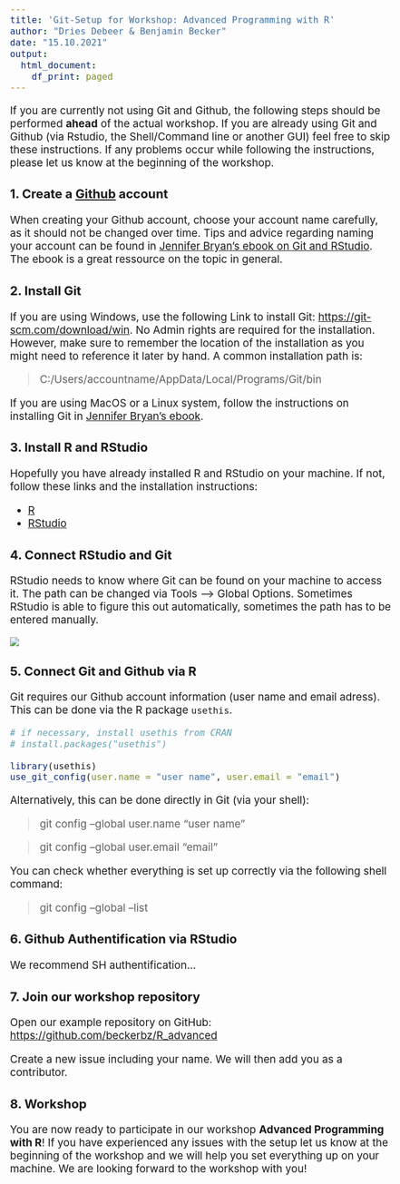 ```yaml
---
title: 'Git-Setup for Workshop: Advanced Programming with R'
author: "Dries Debeer & Benjamin Becker"
date: "15.10.2021"
output:
  html_document:
    df_print: paged
---
```


<style type="text/css">
  body{
  font-size: 14pt;
}
</style>

If you are currently not using Git and Github, the following steps should be performed **ahead** of the actual workshop. If you are already using Git and Github (via Rstudio, the Shell/Command line or another GUI) feel free to skip these instructions. If any problems occur while following the instructions, please let us know at the beginning of the workshop.

### 1. Create a [Github](https://github.com) account

When creating your Github account, choose your account name carefully, as it should not be changed over time. Tips and advice regarding naming your account can be found in  [Jennifer Bryan's ebook on Git and RStudio](https://happygitwithr.com/github-acct.html). The ebook is a great ressource on the topic in general.

### 2. Install Git

If you are using Windows, use the following Link to install Git: [https://git-scm.com/download/win](https://git-scm.com/download/win). No Admin rights are required for the installation. However, make sure to remember the location of the installation as you might need to reference it later by hand. A common installation path is: 

> C:/Users/accountname/AppData/Local/Programs/Git/bin

If you are using MacOS or a Linux system, follow the instructions on installing Git in [Jennifer Bryan's ebook](https://happygitwithr.com/github-acct.html).

### 3. Install R and RStudio 

Hopefully you have already installed R and RStudio on your machine. If not, follow these links and the installation instructions: 

* [R](https://ftp.fau.de/cran/) 
* [RStudio](https://www.rstudio.com/products/rstudio/download/#download)

### 4. Connect RStudio and Git

RStudio needs to know where Git can be found on your machine to access it. The path can be changed via Tools --> Global Options. Sometimes RStudio is able to figure this out automatically, sometimes the path has to be entered manually.

![](Abbildungen_Reader/gitpfad.png)

### 5. Connect Git and Github via R

Git requires our Github account information (user name and email adress). This can be done via the R package `usethis`. 

```r

# if necessary, install usethis from CRAN
# install.packages("usethis")

library(usethis)
use_git_config(user.name = "user name", user.email = "email")
```

Alternatively, this can be done directly in Git (via your shell): 

> git config --global user.name "user name"

> git config --global user.email "email"

You can check whether everything is set up correctly via the following shell command:

> git config --global --list

### 6. Github Authentification via RStudio

We recommend SH authentification...

### 7. Join our workshop repository

Open our example repository on GitHub: [https://github.com/beckerbz/R_advanced](https://github.com/beckerbz/R_advanced)

Create a new issue including your name. We will then add you as a contributor.

### 8. Workshop

You are now ready to participate in our workshop **Advanced Programming with R**! If you have experienced any issues with the setup let us know at the beginning of the workshop and we will help you set everything up on your machine. We are looking forward to the workshop with you!

